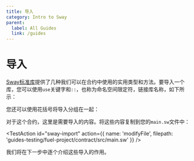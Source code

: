 ```yaml
---
title: 导入
category: Intro to Sway
parent:
  label: All Guides
  link: /guides
---
```


# 导入

[Sway标准库](https://fuellabs.github.io/sway/master/std/)提供了几种我们可以在合约中使用的实用类型和方法。要导入一个库，您可以使用`use`关键字和`::`，也称为命名空间限定符，链接库名称，如下所示：

<CodeImport
  file="../../examples/intro-to-sway/contract/src/docs_hub_misc.sw"
  comment="import_single"
  commentType="//"
  lang="sway"
/>

您还可以使用花括号将导入分组在一起：

<CodeImport
  file="../../examples/intro-to-sway/contract/src/docs_hub_misc.sw"
  comment="import_multi"
  commentType="//"
  lang="sway"
/>

对于这个合约，这里是需要导入的内容。将这些内容复制到您的`main.sw`文件中：

<TestAction
id="sway-import"
action={{
  name: 'modifyFile',
  filepath: 'guides-testing/fuel-project/contract/src/main.sw'
}}
/>

<CodeImport
  file="../../examples/intro-to-sway/contract/src/main.sw"
  comment="import"
  commentType="//"
  lang="sway"
/>

我们将在下一步中逐个介绍这些导入的作用。
